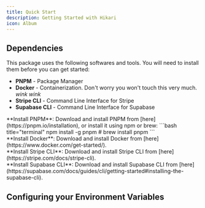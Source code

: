 ```yaml
---
title: Quick Start
description: Getting Started with Hikari
icon: Album
---
```


## Dependencies

This package uses the following softwares and tools. You will need to install them before you can get started:

- **PNPM** - Package Manager
- **Docker** - Containerization. Don't worry you won't touch this very much. _wink wink_
- **Stripe CLI** - Command Line Interface for Stripe
- **Supabase CLI** - Command Line Interface for Supabase

<div className="steps">
  <div className="step">
    **Install PNPM**: Download and install PNPM from
    [here](https://pnpm.io/installation), or install it using npm or brew:
    ```bash title="terminal" npm install -g pnpm # brew install pnpm ```
  </div>
  <div className="step">
    **Install Docker**: Download and install Docker from
    [here](https://www.docker.com/get-started/).
  </div>
  <div className="step">
    **Install Stripe CLI**: Download and install Stripe CLI from
    [here](https://stripe.com/docs/stripe-cli).
  </div>
  <div className="step">
    **Install Supabase CLI**: Download and install Supabase CLI from
    [here](https://supabase.com/docs/guides/cli/getting-started#installing-the-supabase-cli).
  </div>
</div>

## Configuring your Environment Variables

<Cards>
  <Card
    title="Configure Supabase"
    href="/docs/configure/supabase"
    description="Learn how to develop with supabase locally and in production"
  />
  <Card
    title="Configure Stripe"
    href="/docs/configure/stripe"
    description="Learn how to use stripe in your SaaS application"
  />
</Cards>
